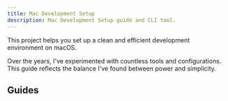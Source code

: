 ```yaml
---
title: Mac Development Setup
description: Mac Development Setup guide and CLI tool.
---
```


This project helps you set up a clean and efficient development environment on macOS.

Over the years, I've experimented with countless tools and configurations. This guide reflects the balance I've found between power and simplicity.

## Guides

<LinkCard
    title="First Steps"
    href="/mac-setup/guides/first-steps/"
    description="Install and set up Xcode, Command Line Tools, and Homebrew."
/>
